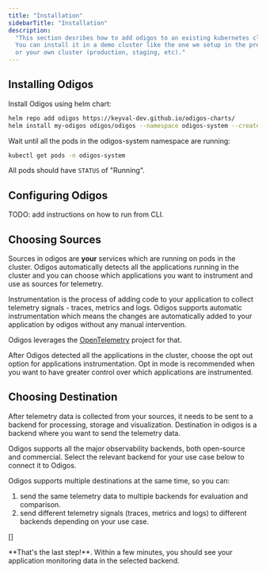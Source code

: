 ```yaml
---
title: "Installation"
sidebarTitle: "Installation"
description:
  "This section desribes how to add odigos to an existing kubernetes cluster.
  You can install it in a demo cluster like the one we setup in the previous section 'Local Demo' of the docs,
  or your own cluster (production, staging, etc)."
---
```


## Installing Odigos

Install Odigos using helm chart:

```bash
helm repo add odigos https://keyval-dev.github.io/odigos-charts/
helm install my-odigos odigos/odigos --namespace odigos-system --create-namespace
```

Wait until all the pods in the odigos-system namespace are running:

```bash
kubectl get pods -n odigos-system
```

All pods should have `STATUS` of "Running".

## Configuring Odigos

TODO: add instructions on how to run from CLI.

## Choosing Sources

Sources in odigos are **your** services which are running on pods in the cluster.
Odigos automatically detects all the applications running in the cluster and
you can choose which applications you want to instrument and use as sources for telemetry.

Instrumentation is the process of adding code to your application to collect
telemetry signals - traces, metrics and logs.
Odigos supports automatic instrumentation which means the changes are
automatically added to your application by odigos without any manual intervention.

Odigos leverages the [OpenTelemetry](https://opentelemetry.io/) project for that.

[](/images/odigos-sources.png)

After Odigos detected all the applications in the cluster, choose the opt out
option for applications instrumentation. Opt in mode is recommended when you
want to have greater control over which applications are instrumented.

## Choosing Destination

After telemetry data is collected from your sources, it needs to be sent
to a backend for processing, storage and visualization.
Destination in odigos is a backend where you want to send the telemetry data.

Odigos supports all the major observability backends, both open-source and commercial.
Select the relevant backend for your use case below to connect it to Odigos.

Odigos supports multiple destinations at the same time, so you can:

1. send the same telemetry data to multiple backends for evaluation and comparison.
2. send different telemetry signals (traces, metrics and logs) to different backends depending on your use case.

[]

<Check>
  **That's the last step!**. Within a few minutes, you should see your
  application monitoring data in the selected backend.
</Check>

<CardGroup cols={4}>
  <Card title="Datadog" href="/backends/datadog" />
  <Card title="Honeycomb" href="/backends/honeycomb" />
  <Card title="Splunk" href="/backends/splunk" />
  <Card title="New Relic" href="/backends/newrelic" />
  <Card title="Prometheus" href="/backends/prometheus" />
  <Card title="Tempo" href="/backends/tempo" />
  <Card title="Loki" href="/backends/loki" />
  <Card title="Jaeger" href="/backends/jaeger" />
  <Card title="Lightstep" href="/backends/lightstep" />
  <Card title="Elasticsearch" href="/backends/elasticsearch" />
  <Card title="Google Cloud Storage" href="/backends/gcs" />
  <Card title="Google Cloud Monitoring" href="/backends/googlecloud" />
  <Card title="Grafana Cloud" href="/backends/grafanacloud" />
  <Card title="Azure Blob Storage" href="/backends/azureblob" />
  <Card title="Sentry" href="/backends/sentry" />
  <Card title="SigNoz" href="/backends/signoz" />
  <Card title="Logz.io" href="/backends/logzio" />
  <Card title="Qryn" href="/backends/qryn" />
  <Card title="OpsVerse" href="/backends/opsverse" />
  <Card title="OpenTelemetry" href="/backends/opentelemetry" />
</CardGroup>
